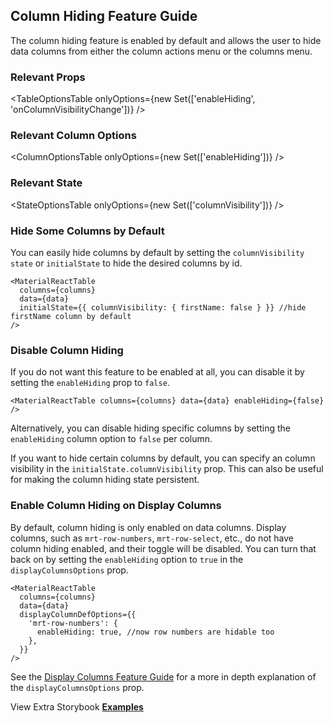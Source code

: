 
<Head>
  <title>Column Hiding Feature Guide - Material React Table V2 Docs</title>
  <meta
    name="description"
    content="How to use, customize, or disable column hiding and visibility features of Material React Table"
  />
</Head>

## Column Hiding Feature Guide

The column hiding feature is enabled by default and allows the user to hide data columns from either the column actions menu or the columns menu.

### Relevant Props

<TableOptionsTable
  onlyOptions={new Set(['enableHiding', 'onColumnVisibilityChange'])}
/>

### Relevant Column Options

<ColumnOptionsTable onlyOptions={new Set(['enableHiding'])} />

### Relevant State

<StateOptionsTable onlyOptions={new Set(['columnVisibility'])} />

### Hide Some Columns by Default

You can easily hide columns by default by setting the `columnVisibility` `state` or `initialState` to hide the desired columns by id.

```tsx
<MaterialReactTable
  columns={columns}
  data={data}
  initialState={{ columnVisibility: { firstName: false } }} //hide firstName column by default
/>
```

### Disable Column Hiding

If you do not want this feature to be enabled at all, you can disable it by setting the `enableHiding` prop to `false`.

```tsx
<MaterialReactTable columns={columns} data={data} enableHiding={false} />
```

Alternatively, you can disable hiding specific columns by setting the `enableHiding` column option to `false` per column.

If you want to hide certain columns by default, you can specify an column visibility in the `initialState.columnVisibility` prop. This can also be useful for making the column hiding state persistent.

<Example />

### Enable Column Hiding on Display Columns

By default, column hiding is only enabled on data columns. Display columns, such as `mrt-row-numbers`, `mrt-row-select`, etc., do not have column hiding enabled, and their toggle will be disabled. You can turn that back on by setting the `enableHiding` option to `true` in the `displayColumnsOptions` prop.

```tsx
<MaterialReactTable
  columns={columns}
  data={data}
  displayColumnDefOptions={{
    'mrt-row-numbers': {
      enableHiding: true, //now row numbers are hidable too
    },
  }}
/>
```

See the [Display Columns Feature Guide](/docs/guides/display-columns#display-column-definition-options-prop) for a more in depth explanation of the `displayColumnsOptions` prop.

View Extra Storybook **[Examples](https://www.material-react-table.dev/?path=/story/features-column-hiding-examples)**

